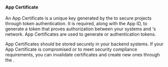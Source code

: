#### App Certificate

An App Certificate is a unique key generated by the <Vg k="CONSOLE" /> to secure projects through token authentication. It is required, along with the App ID, to generate a token that proves authorization between your systems and <Vg k="COMPANY" />'s network. App Certificates are used to generate <Vg k="VSDK" /> or <Vg k="MESS" /> authentication tokens.

App Certificates should be stored securely in your backend systems. If your App Certificate is compromised or to meet security compliance requirements, you can invalidate certificates and create new ones through the <Vg k='CONSOLE' />.
